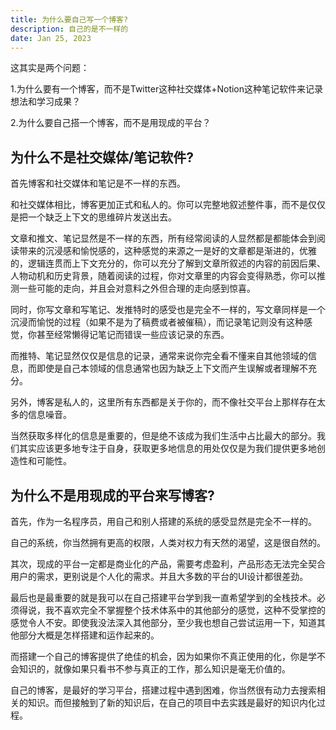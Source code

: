 ```yaml
---
title: 为什么要自己写一个博客?
description: 自己的是不一样的
date: Jan 25, 2023
---
```

这其实是两个问题：

1.为什么要有一个博客，而不是Twitter这种社交媒体+Notion这种笔记软件来记录想法和学习成果？

2.为什么要自己搭一个博客，而不是用现成的平台？

## 为什么不是社交媒体/笔记软件?

首先博客和社交媒体和笔记是不一样的东西。

和社交媒体相比，博客更加正式和私人的。你可以完整地叙述整件事，而不是仅仅是把一个缺乏上下文的思维碎片发送出去。

文章和推文、笔记显然是不一样的东西，所有经常阅读的人显然都是都能体会到阅读带来的沉浸感和愉悦感的，这种感觉的来源之一是好的文章都是渐进的，优雅的，逻辑连贯而上下文充分的，你可以充分了解到文章所叙述的内容的前因后果、人物动机和历史背景，随着阅读的过程，你对文章里的内容会变得熟悉，你可以推测一些可能的走向，并且会对意料之外但合理的走向感到惊喜。

同时，你写文章和写笔记、发推特时的感受也是完全不一样的，写文章同样是一个沉浸而愉悦的过程（如果不是为了稿费或者被催稿），而记录笔记则没有这种感觉，你甚至经常懒得记笔记而错误一些应该记录的东西。

而推特、笔记显然仅仅是信息的记录，通常来说你完全看不懂来自其他领域的信息，而即使是自己本领域的信息通常也因为缺乏上下文而产生误解或者理解不充分。

另外，博客是私人的，这里所有东西都是关于你的，而不像社交平台上那样存在太多的信息噪音。

当然获取多样化的信息是重要的，但是绝不该成为我们生活中占比最大的部分。我们其实应该更多地专注于自身，获取更多地信息的用处仅仅是为我们提供更多地创造性和可能性。

## 为什么不是用现成的平台来写博客?

首先，作为一名程序员，用自己和别人搭建的系统的感受显然是完全不一样的。

自己的系统，你当然拥有更高的权限，人类对权力有天然的渴望，这是很自然的。

其次，现成的平台一定都是商业化的产品，需要考虑盈利，产品形态无法完全契合用户的需求，更别说是个人化的需求。并且大多数的平台的UI设计都很差劲。

最后也是最重要的就是我可以在自己搭建平台学到我一直希望学到的全栈技术。必须得说，我不喜欢完全不掌握整个技术体系中的其他部分的感觉，这种不受掌控的感觉令人不安。即使我没法深入其他部分，至少我也想自己尝试运用一下，知道其他部分大概是怎样搭建和运作起来的。

而搭建一个自己的博客提供了绝佳的机会，因为如果你不真正使用的化，你是学不会知识的，就像如果只看书不参与真正的工作，那么知识是毫无价值的。

自己的博客，是最好的学习平台，搭建过程中遇到困难，你当然很有动力去搜索相关的知识。而但接触到了新的知识后，在自己的项目中去实践是最好的知识内化过程。
